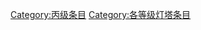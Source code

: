 {{catmore1|[[Wikipedia:灯塔专题|Wikipedia:灯塔专题]]}}
{{Articles by Quality|topic=灯塔|project=灯塔|format=TOC}}
{{emptycat}}

[[Category:丙级条目|Category:丙级条目]]
[[Category:各等级灯塔条目|Category:各等级灯塔条目]]